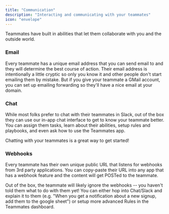 ```yaml
---
title: "Communication"
description: "Interacting and communicating with your teammates"
icon: "envelope"
---
```


Teammates have built in abilities that let them collaborate with you and the outside world.

### Email

Every teammate has a unique email address that you can send email to and they will determine the best course of action. Their email address is intentionally a little cryptic so only you know it and other people don't start emailing them by mistake. But if you give your teammate a GMail account, you can set up emailing forwarding so they'll have a nice email at your domain.

### Chat

While most folks prefer to chat with their teammates in Slack, out of the box they can use our in-app chat interface to get to know your teammate better. You can assign them tasks, learn about their abilities, setup rules and playbooks, and even ask how to use the Teammates app.

Chatting with your teammates is a great way to get started\!

### Webhooks

Every teammate has their own unique public URL that listens for webhooks from 3rd party applications. You can copy-paste their URL into any app that has a webhook feature and the content will get POSTed to the teammate.

Out of the box, the teammate will likely ignore the webhooks -- you haven't told them what to do with them yet\! You can either hop into Chat/Slack and explain it to them (e.g. "When you get a notification about a new signup, add them to the google sheet") or setup more advanced Rules in the Teammates dashboard.